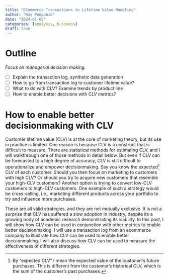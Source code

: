 ```yaml
---
title: "ECommerce Transactions to Lifetime Value Modeling"
author: "Ray Pomponio"
date: "2024-01-05"
categories: [analysis, business]
draft: true
---
```


# Outline

*Focus on managerial decision making.*

* [ ] Explain the transaction log, synthetic data generation
* [ ] How to go from transaction log to customer lifetime value?
* [ ] What to do with CLV? Examine trends by product line
* [ ] How to enable better decisions with CLV metrics?

# How to enable better decisionmaking with CLV

Customer lifetime value (CLV) is at the core of marketing theory, but its use in practice is limited. One reason is because CLV is a construct that is difficult to measure. There are statistical methods for estimating CLV, and I will walkthrough one of those methods in detail below. But even if CLV can be forecasted to a high degree of accuracy, CLV is still difficult to operationalize and empower decisionmaking. Say you know the expected[^1] CLV of each customer. Should you then focus on marketing to customers with high CLV? Or should you try to acquire new customers that resemble your high-CLV customers? Another option is trying to convert low-CLV customers to high-CLV customers. One example of such a strategy would be cross-selling, i.e., marketing different products across your portfolio to try and influence more purchases.

These are all valid strategies, and they are not mutually exclusive. It is not a surprise that CLV has suffered a slow adoption in industry, despite its a growing body of academic research demonstrating its viability. In this post, I will show how CLV can be used in conjunction with other metrics to enable better decisionmaking. I will use a transaction log from an ecommerce company to illustrate how CLV can be used to enable better decisionmaking. I will also discuss how CLV can be used to measure the effectiveness of different strategies.

[^1]: By "expected CLV" I mean the expected value of the customer's future purchases. This is different from the customer's historical CLV, which is the sum of the customer's past purchases.


